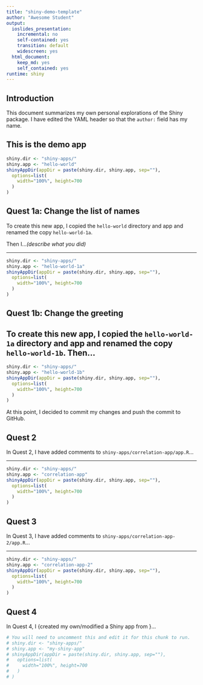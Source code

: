 ```yaml
---
title: "shiny-demo-template"
author: "Awesome Student"
output:
  ioslides_presentation:
    incremental: no
    self-contained: yes
    transition: default
    widescreen: yes
  html_document:
    keep_md: yes
    self_contained: yes
runtime: shiny
---
```


## Introduction

This document summarizes my own personal explorations of the Shiny package. I have edited the YAML header so that the `author:` field has my name.

## This is the demo app

```r
shiny.dir <- "shiny-apps/"
shiny.app <- "hello-world"
shinyAppDir(appDir = paste(shiny.dir, shiny.app, sep=""),
  options=list(
    width="100%", height=700
  )
)
```

## Quest 1a: Change the list of names

To create this new app, I copied the `hello-world` directory and app and renamed the copy `hello-world-1a`. 

Then I...*(describe what you did)*

---

```r
shiny.dir <- "shiny-apps/"
shiny.app <- "hello-world-1a"
shinyAppDir(appDir = paste(shiny.dir, shiny.app, sep=""),
  options=list(
    width="100%", height=700
  )
)
```

## Quest 1b: Change the greeting

To create this new app, I copied the `hello-world-1a` directory and app and renamed the copy `hello-world-1b`. Then... 
---

```r
shiny.dir <- "shiny-apps/"
shiny.app <- "hello-world-1b"
shinyAppDir(appDir = paste(shiny.dir, shiny.app, sep=""),
  options=list(
    width="100%", height=700
  )
)
```

At this point, I decided to commit my changes and push the commit to GitHub.

## Quest 2

In Quest 2, I have added comments to `shiny-apps/correlation-app/app.R`...

---

```r
shiny.dir <- "shiny-apps/"
shiny.app <- "correlation-app"
shinyAppDir(appDir = paste(shiny.dir, shiny.app, sep=""),
  options=list(
    width="100%", height=700
  )
)
```

## Quest 3

In Quest 3, I have added comments to `shiny-apps/correlation-app-2/app.R`...

---

```r
shiny.dir <- "shiny-apps/"
shiny.app <- "correlation-app-2"
shinyAppDir(appDir = paste(shiny.dir, shiny.app, sep=""),
  options=list(
    width="100%", height=700
  )
)
```

## Quest 4

In Quest 4, I {created my own/modified a Shiny app from <src>}...

```r
# You will need to uncomment this and edit it for this chunk to run.
# shiny.dir <- "shiny-apps/"
# shiny.app <- "my-shiny-app"
# shinyAppDir(appDir = paste(shiny.dir, shiny.app, sep=""),
#   options=list(
#     width="100%", height=700
#   )
# )
```
